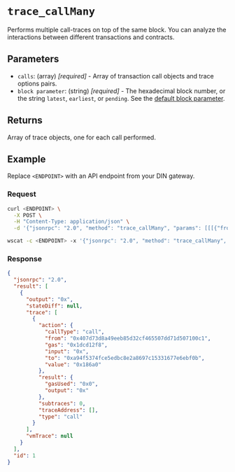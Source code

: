 
# `trace_callMany`

Performs multiple call-traces on top of the same block. You can analyze the interactions between different transactions and contracts.

## Parameters

- `calls`: (array) _[required]_ - Array of transaction call objects and trace options pairs.
- `block parameter`: (string) _[required]_ - The hexadecimal block number, or the string `latest`, `earliest`, or `pending`. See the [default block parameter](https://ethereum.org/en/developers/docs/apis/json-rpc/#default-block).

## Returns

Array of trace objects, one for each call performed.

## Example

Replace `<ENDPOINT>` with an API endpoint from your DIN gateway.

### Request

<Tabs>
  <TabItem value="curl">

```bash
curl <ENDPOINT> \
  -X POST \
  -H "Content-Type: application/json" \
  -d '{"jsonrpc": "2.0", "method": "trace_callMany", "params": [[[{"from": "0x407d73d8a49eeb85d32cf465507dd71d507100c1", "to": "0xa94f5374fce5edbc8e2a8697c15331677e6ebf0b", "value": "0x186a0"}, ["trace"]], [{"from": "0x407d73d8a49eeb85d32cf465507dd71d507100c1", "to": "0xa94f5374fce5edbc8e2a8697c15331677e6ebf0b", "value": "0x186a0"}, ["trace"]]], "latest"], "id": 1}'
```

  </TabItem>
  <TabItem value="WSS">

```bash
wscat -c <ENDPOINT> -x '{"jsonrpc": "2.0", "method": "trace_callMany", "params": [[[{"from": "0x407d73d8a49eeb85d32cf465507dd71d507100c1", "to": "0xa94f5374fce5edbc8e2a8697c15331677e6ebf0b", "value": "0x186a0"}, ["trace"]], [{"from": "0x407d73d8a49eeb85d32cf465507dd71d507100c1", "to": "0xa94f5374fce5edbc8e2a8697c15331677e6ebf0b", "value": "0x186a0"}, ["trace"]]], "latest"], "id": 1}'
```

  </TabItem>
</Tabs>

### Response

<Tabs>
  <TabItem value="JSON">

```json
{
  "jsonrpc": "2.0",
  "result": [
    {
      "output": "0x",
      "stateDiff": null,
      "trace": [
        {
          "action": {
            "callType": "call",
            "from": "0x407d73d8a49eeb85d32cf465507dd71d507100c1",
            "gas": "0x1dcd12f8",
            "input": "0x",
            "to": "0xa94f5374fce5edbc8e2a8697c15331677e6ebf0b",
            "value": "0x186a0"
          },
          "result": {
            "gasUsed": "0x0",
            "output": "0x"
          },
          "subtraces": 0,
          "traceAddress": [],
          "type": "call"
        }
      ],
      "vmTrace": null
    }
  ],
  "id": 1
}
```

  </TabItem>
</Tabs>

